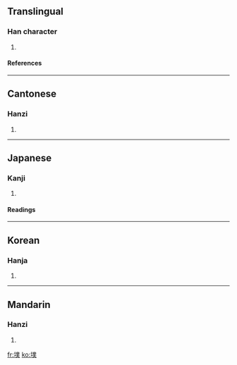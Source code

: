 ==Translingual==
===Han character===
{{Han char|rn=32|rad=土|as=12|sn=15|four=4213<sub>5</sub>|canj=土廿金人 (GTCO)}}
# {{defn|Han|sort=土12}}
====References====
{{Han ref|kx=0238.350|dkj=05464|dj=0477.200|hdz=10486.180|uh=58A3|ud=22691|bh=E54E|bd=58702}}
----
==Cantonese==
===Hanzi===
{{yue-hanzi|jyut=|y=pok3}}
# {{defn|Cantonese}}
----
==Japanese==
===Kanji===
{{ja-kanji|grade=|rs=土12}}
# {{defn|Japanese}} 
====Readings====
{{ja-readings|on=[[はく]] (haku), [[ほく]] (hoku)|kun=[[ついくれ]] (tsuikure)}}
----
==Korean==
===Hanja===
{{ko-hanja|hangeul=복|rv=bok|mr=pok}}
# {{defn|Korean}}
----
==Mandarin==
===Hanzi===
{{cmn-hanzi|pin=[[pū]] (pu1), [[pú]] (pu2)|wg=p'u<sup>1</sup>, p'u<sup>2</sup>}}
# {{defn|Mandarin}}

[[fr:墣]]
[[ko:墣]]